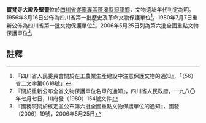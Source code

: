{{msg:四川省文物保護單位
|名稱 = 寶梵寺大殿及壁畫
|編號 = 29
|圖片 = 
|級別 = S01
|分類 = 
|時代 = [[明代|明代]]
|地点 = [[四川省|四川省]][[遂寧專區|遂寧專區]][[蓬溪縣|蓬溪縣]][[迴龍鄉|迴龍鄉]]
|坐標 =
|登錄 = 1956年8月16日
}}
{{msg:四川省文物保護單位
|名稱 = 寶梵寺大殿及壁畫
|編號 = 88
|圖片 = 
|級別 = S1
|分類 = 
|時代 = [[清代|清代]]
|地点 = [[四川省|四川省]][[蓬溪縣|蓬溪縣]]
|坐標 =
|登錄 = 1980年7月7日
}}
{{msg:四川省文物保護單位
|名稱 = 寶梵寺
|編號 = 713
|圖片 = 
|級別 = 106
|分類 = 
|時代 = 明至清
|地点 = [[四川省|四川省]][[蓬溪縣|蓬溪縣]]
|坐標 =
|登錄 = 2006年5月25日
}}
'''寶梵寺大殿及壁畫'''位於[[四川省|四川省]][[遂寧專區|遂寧專區]][[蓬溪縣|蓬溪縣]][[迴龍鄉|迴龍鄉]]，文物遺址年代判定為明。1956年8月16日公佈為四川省第一批歷史及革命文物保護單位<ref>『四川省人民委員會關於在工農業生產建設中注意保護文物的通知』，「（56）省二文字第0618號」</ref>。1980年7月7日重新公佈為四川省第一批文物保護單位<ref>『關於重新公布全省文物保護單位名單的通知』，四川省人民政府，一九八〇年七月七日，川府發（1980）154號文件</ref>。2006年5月25日列為第六批全國重點文物保護單位<ref>『國務院關於核定並公布第六批全國重點文物保護單位的通知』，國發〔2006〕19號，2006年5月25日</ref>。
==註釋==
{{reflist}}
{{文物保護單位小作品}}
